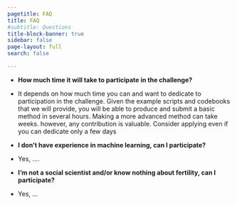 ```yaml
---
pagetitle: FAQ
title: FAQ
#subtitle: Questions
title-block-banner: true
sidebar: false
page-layout: full
search: false  

---
```


- __How much time it will take to participate in the challenge?__
- It depends on how much time you can and want to dedicate to participation in the challenge. Given the example scripts and codebooks that we will provide, you will be able to produce and submit a basic method in several hours. Making a more advanced method can take weeks. however, any contribution is valuable. Consider applying even if you can dedicate only a few days

- __I don't have experience in machine learning, can I participate?__
- Yes, ....

- __I'm not a social scientist and/or know nothing about fertility, can I participate?__
- Yes, ... 




